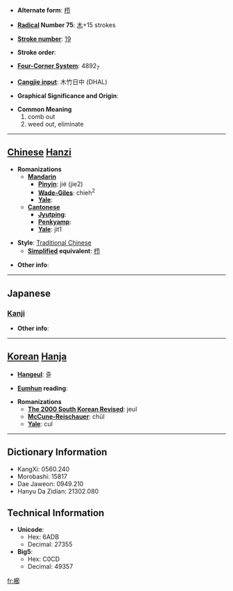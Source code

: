 * '''Alternate form''': [[栉]]

* '''[[Wiktionary:Chinese radical index| Radical]] Number 75''': [[Wiktionary:Chinese radical index 木|木]]+15 strokes

* '''[[Wiktionary:Chinese total strokes index|Stroke number]]''': [[Wiktionary:Chinese total strokes index 19|19]]

* '''Stroke order''': 

* '''[[Wiktionary:Chinese four corner index|Four-Corner System]]''': 4892<sub>7</sub>

* '''[[Wiktionary:Chinese Cangjie index|Cangjie input]]''': 木竹日中 (DHAL)

* '''Graphical Significance and Origin''': 

* '''Common Meaning'''
*#comb out
*# weed out, eliminate


----

== [[Chinese]] [[Hanzi]] ==

* '''Romanizations'''
** '''[[Mandarin]]'''
*** '''[[Pinyin]]''': jié (jie2)
*** '''[[Wade-Giles]]''': chieh<sup>2</sup>
*** '''[[Yale]]''': 
** '''[[Cantonese]]'''
*** '''[[Jyutping]]''':
*** '''[[Penkyamp]]''': 
*** '''[[Yale]]''': jit1

* '''Style''': [[Traditional Chinese]] 
** '''[[Simplified Chinese|Simplified]] equivalent''': [[栉]]

* '''Other info''': 

----

==Japanese==
===[[Kanji]]===
{{kanji|on readings=[[しつ]] (shitsu)|kun readings=[[くし]] (kushi), [[くしけずる]] (kushikezuru)}}

* '''Other info''':  

----

== [[Korean]] [[Hanja]] ==

* '''[[Hangeul]]''': 즐

* '''[[Eumhun]] reading''': 

* '''Romanizations'''
** '''[[The 2000 South Korean Revised Romanization|The 2000 South Korean Revised]]''': jeul
** '''[[McCune-Reischauer]]''': chŭl
** '''[[Yale]]''': cul

----

== Dictionary Information ==

* KangXi: 0560.240
* Morobashi: 15817
* Dae Jaweon: 0949.210
* Hanyu Da Zidian: 21302.080

== Technical Information ==

* '''Unicode''':
** Hex: 6ADB
** Decimal: 27355
* '''Big5''':
** Hex: C0CD
** Decimal: 49357

[[fr:櫛]]